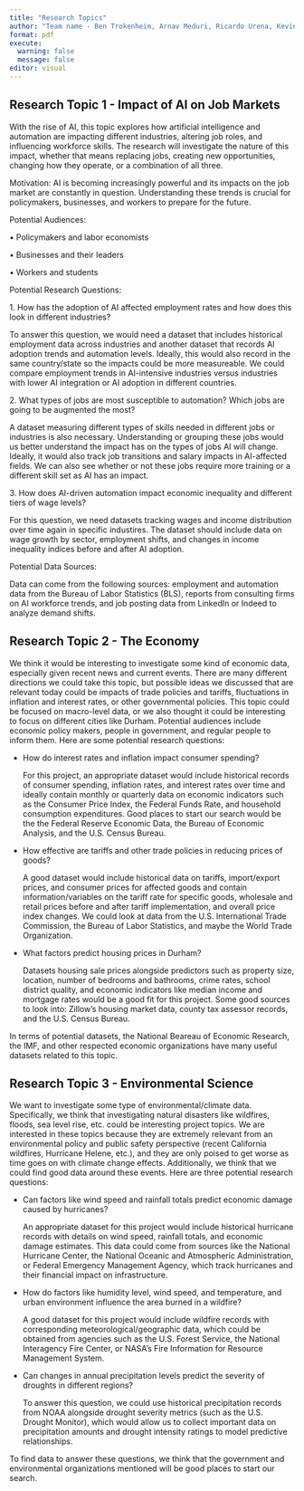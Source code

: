 ```yaml
---
title: "Research Topics"
author: "Team name - Ben Trokenheim, Arnav Meduri, Ricardo Urena, Kevin Mao"
format: pdf
execute: 
  warning: false
  message: false
editor: visual
---
```


## Research Topic 1 - **Impact of AI on Job Markets**

With the rise of AI, this topic explores how artificial intelligence and automation are impacting different industries, altering job roles, and influencing workforce skills. The research will investigate the nature of this impact, whether that means replacing jobs, creating new opportunities, changing how they operate, or a combination of all three.

Motivation: AI is becoming increasingly powerful and its impacts on the job market are constantly in question. Understanding these trends is crucial for policymakers, businesses, and workers to prepare for the future.

Potential Audiences:

• Policymakers and labor economists

• Businesses and their leaders

• Workers and students

Potential Research Questions:

1\. How has the adoption of AI affected employment rates and how does this look in different industries?

To answer this question, we would need a dataset that includes historical employment data across industries and another dataset that records AI adoption trends and automation levels. Ideally, this would also record in the same country/state so the impacts could be more measureable. We could compare employment trends in AI-intensive industries versus industries with lower AI integration or AI adoption in different countries.

2\. What types of jobs are most susceptible to automation? Which jobs are going to be augmented the most?

A dataset measuring different types of skills needed in different jobs or industries is also necessary. Understanding or grouping these jobs would us better understand the impact has on the types of jobs AI will change. Ideally, it would also track job transitions and salary impacts in AI-affected fields. We can also see whether or not these jobs require more training or a different skill set as AI has an impact.

3\. How does AI-driven automation impact economic inequality and different tiers of wage levels?

For this question, we need datasets tracking wages and income distribution over time again in specific industires. The dataset should include data on wage growth by sector, employment shifts, and changes in income inequality indices before and after AI adoption.

Potential Data Sources:

Data can come from the following sources: employment and automation data from the Bureau of Labor Statistics (BLS), reports from consulting firms on AI workforce trends, and job posting data from LinkedIn or Indeed to analyze demand shifts.

\pagebreak

## Research Topic 2 - The Economy

We think it would be interesting to investigate some kind of economic data, especially given recent news and current events. There are many different directions we could take this topic, but possible ideas we discussed that are relevant today could be impacts of trade policies and tariffs, fluctuations in inflation and interest rates, or other governmental policies. This topic could be focused on macro-level data, or we also thought it could be interesting to focus on different cities like Durham. Potential audiences include economic policy makers, people in government, and regular people to inform them. Here are some potential research questions:

-   How do interest rates and inflation impact consumer spending?

    For this project, an appropriate dataset would include historical records of consumer spending, inflation rates, and interest rates over time and ideally contain monthly or quarterly data on economic indicators such as the Consumer Price Index, the Federal Funds Rate, and household consumption expenditures. Good places to start our search would be the the Federal Reserve Economic Data, the Bureau of Economic Analysis, and the U.S. Census Bureau.

-   How effective are tariffs and other trade policies in reducing prices of goods?

    A good dataset would include historical data on tariffs, import/export prices, and consumer prices for affected goods and contain information/variables on the tariff rate for specific goods, wholesale and retail prices before and after tariff implementation, and overall price index changes. We could look at data from the U.S. International Trade Commission, the Bureau of Labor Statistics, and maybe the World Trade Organization.

-   What factors predict housing prices in Durham?

    Datasets housing sale prices alongside predictors such as property size, location, number of bedrooms and bathrooms, crime rates, school district quality, and economic indicators like median income and mortgage rates would be a good fit for this project. Some good sources to look into: Zillow’s housing market data, county tax assessor records, and the U.S. Census Bureau.

In terms of potential datasets, the National Beareau of Economic Research, the IMF, and other respected economic organizations have many useful datasets related to this topic.

\pagebreak

## Research Topic 3 - Environmental Science

We want to investigate some type of environmental/climate data. Specifically, we think that investigating natural disasters like wildfires, floods, sea level rise, etc. could be interesting project topics. We are interested in these topics because they are extremely relevant from an environmental policy and public safety perspective (recent California wildfires, Hurricane Helene, etc.), and they are only poised to get worse as time goes on with climate change effects. Additionally, we think that we could find good data around these events. Here are three potential research questions:

-   Can factors like wind speed and rainfall totals predict economic damage caused by hurricanes?

    An appropriate dataset for this project would include historical hurricane records with details on wind speed, rainfall totals, and economic damage estimates. This data could come from sources like the National Hurricane Center, the National Oceanic and Atmospheric Administration, or Federal Emergency Management Agency, which track hurricanes and their financial impact on infrastructure.

-   How do factors like humidity level, wind speed, and temperature, and urban environment influence the area burned in a wildfire?

    A good dataset for this project would include wildfire records with corresponding meteorological/geographic data, which could be obtained from agencies such as the U.S. Forest Service, the National Interagency Fire Center, or NASA’s Fire Information for Resource Management System.

-   Can changes in annual precipitation levels predict the severity of droughts in different regions?

    To answer this question, we could use historical precipitation records from NOAA alongside drought severity metrics (such as the U.S. Drought Monitor), which would allow us to collect important data on precipitation amounts and drought intensity ratings to model predictive relationships.

To find data to answer these questions, we think that the government and environmental organizations mentioned will be good places to start our search.
